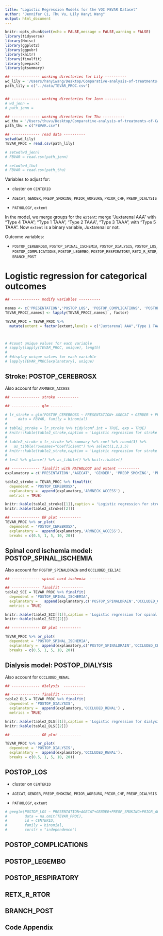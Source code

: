 ```yaml
---
title: "Logistic Regression Models for the VQI FBVAR Dataset"
author: "Jennifer Ci, Thu Vu, Lily Hanyi Wang"
output: html_document
---
```


```r
knitr::opts_chunk$set(echo = FALSE,message = FALSE,warning = FALSE)
library(tidyverse)
library(Hmisc)
library(ggplot2)
library(ggpubr)
library(knitr)
library(finalfit)
library(geepack)
library(gtsummary)
```

```r
## ------------- working directories for Lily ----------
wd_lily = '/Users/hanyiwang/Desktop/Comparative-analysis-of-treatments-of-CAA'
path_lily = c("../data/TEVAR_PROC.csv")


## ------------- working directories for Jenn ----------
# wd_jenn = 
# path_jenn = 

## ------------- working directories for Thu ----------
wd_thu = '/Users/thuvu/Desktop/Comparative-analysis-of-treatments-of-CAA'
path_thu = c("FBVAR.csv")

## ------------- read data ----------
setwd(wd_lily)
TEVAR_PROC = read.csv(path_lily)

# setwd(wd_jenn)
# FBVAR = read.csv(path_jenn)

# setwd(wd_thu)
# FBVAR = read.csv(path_thu)

```

Variables to adjust for:

- cluster on `CENTERID` 

- `AGECAT`, `GENDER`, `PREOP_SMOKING`, `PRIOR_AORSURG`, `PRIOR_CHF`, `PREOP_DIALYSIS`

- `PATHOLOGY`, `extent`

In the model, we merge groups for the  `extent`: merge "Juxtarenal AAA" with "Type 4 TAAA"; "Type 1 TAAA", "Type 2 TAAA", "Type 3 TAAA", with "Type 5 TAAA". Now `extent` is a binary variable, Juxtarenal or not.

Outcome variables:

- `POSTOP_CEREBROSX`, `POSTOP_SPINAL_ISCHEMIA`, `POSTOP_DIALYSIS`, `POSTOP_LOS`, `POSTOP_COMPLICATIONS`, `POSTOP_LEGEMBO`, `POSTOP_RESPIRATORY`, `RETX_R_RTOR`, `BRANCH_POST`


# Logistic regression for categorical outcomes


```r
## ------------- modify variables ----------

names <- c('PRESENTATION','POSTOP_LOS', 'POSTOP_COMPLICATIONS', 'POSTOP_DIALYSIS', 'POSTOP_LEGEMBO', 'POSTOP_CEREBROSX', 'POSTOP_RESPIRATORY', 'POSTOP_SPINAL_ISCHEMIA', 'RETX_R_RTOR', 'BRANCH_POST','AGECAT', 'GENDER', 'PREOP_SMOKING', 'PRIOR_AORSURG', 'PRIOR_CHF', 'PATHOLOGY', 'extent', 'NUM_TREATED_BRANCHES', 'NUM_TREATED_RENALS','OCCLUDED_RENAL', 'OCCLUDED_SMA', 'OCCLUDED_CELIAC','ARMNECK_ACCESS','CENTERID','PREOP_DIALYSIS')
TEVAR_PROC[,names] <- lapply(TEVAR_PROC[,names] , factor)

TEVAR_PROC = TEVAR_PROC %>%
  mutate(extent = factor(extent,levels = c("Juxtarenal AAA","Type 1 TAAA","Type 2 TAAA","Type 3 TAAA","Type 4 TAAA","Type 5 TAAA"),labels = c('Juxtarenal','No','No','No','Juxtarenal','No')))



# #count unique values for each variable
# sapply(lapply(TEVAR_PROC, unique), length)
# 
# #display unique values for each variable
# lapply(TEVAR_PROC[explanatory], unique)


```


## Stroke: POSTOP_CEREBROSX

Also account for `ARMNECK_ACCESS`

```r

## ------------- stroke ----------

## ------------- glm ----------

# lr_stroke = glm(POSTOP_CEREBROSX ~ PRESENTATION+ AGECAT + GENDER + PREOP_SMOKING+ PRIOR_AORSURG + PRIOR_CHF + PATHOLOGY + extent+NUM_TREATED_BRANCHES+ NUM_TREATED_RENALS+ OCCLUDED_RENAL+OCCLUDED_SMA+OCCLUDED_CELIAC+ARMNECK_ACCESS,
#     data = FBVAR, family = binomial)
# 
# table2_stroke = lr_stroke %>% tidy(conf.int = TRUE, exp = TRUE)
# knitr::kable(table2_stroke,caption = 'Logistic regression for stroke')
# 
# table2_stroke = lr_stroke %>% summary %>% coef %>% round(3) %>% 
#   as_tibble(rownames="Coefficient") %>% select(1,2,3,5)
# knitr::kable(table2_stroke,caption = 'Logistic regression for stroke')
# 
# test %>% glance() %>% as_tibble() %>% knitr::kable()

## ------------- finalfit with PATHOLOGY and extent ----------
explanatory = c('PRESENTATION','AGECAT', 'GENDER', 'PREOP_SMOKING', 'PREOP_DIALYSIS','PRIOR_AORSURG', 'PRIOR_CHF','PATHOLOGY' ,'extent')

table2_stroke = TEVAR_PROC %>% finalfit(
  dependent = 'POSTOP_CEREBROSX',
  explanatory =  append(explanatory,'ARMNECK_ACCESS') ,
  metrics = TRUE)

knitr::kable(table2_stroke[[1]],caption = 'Logistic regression for stroke')
knitr::kable(table2_stroke[[2]])

## ------------- OR plot ----------
TEVAR_PROC %>% or_plot(
  dependent = 'POSTOP_CEREBROSX',
  explanatory =  append(explanatory,'ARMNECK_ACCESS'),
  breaks = c(0.5, 1, 5, 10, 20))

```


## Spinal cord ischemia model: POSTOP_SPINAL_ISCHEMIA

Also account for `POSTOP_SPINALDRAIN` and `OCCLUDED_CELIAC`

```r

## ------------- spinal cord ischemia  ----------

## ------------- finalfit ----------
table2_SCI = TEVAR_PROC %>% finalfit(
  dependent = 'POSTOP_SPINAL_ISCHEMIA',
  explanatory =   append(explanatory,c('POSTOP_SPINALDRAIN','OCCLUDED_CELIAC') ) ,
  metrics = TRUE)

knitr::kable(table2_SCI[[1]],caption = 'Logistic regression for spinal cord ischemia')
knitr::kable(table2_SCI[[2]])

## ------------- OR plot ----------

TEVAR_PROC %>% or_plot(
  dependent = 'POSTOP_SPINAL_ISCHEMIA',
  explanatory =  append(explanatory,c('POSTOP_SPINALDRAIN','OCCLUDED_CELIAC') ) ,
  breaks = c(0.5, 1, 5, 10, 20))

```

## Dialysis model: POSTOP_DIALYSIS

Also account for `OCCLUDED_RENAL`


```r

## ------------- dialysis  ----------

## ------------- finalfit ----------
table2_DLS = TEVAR_PROC %>% finalfit(
  dependent = 'POSTOP_DIALYSIS',
  explanatory =  append(explanatory,'OCCLUDED_RENAL') ,
  metrics = TRUE)

knitr::kable(table2_DLS[[1]],caption = 'Logistic regression for dialysis')
knitr::kable(table2_DLS[[2]])

## ------------- OR plot ----------

TEVAR_PROC %>% or_plot(
  dependent = 'POSTOP_DIALYSIS',
  explanatory =  append(explanatory,'OCCLUDED_RENAL'),
  breaks = c(0.5, 1, 5, 10, 20))

```

## POSTOP_LOS

- cluster on `CENTERID` 

- `AGECAT`, `GENDER`, `PREOP_SMOKING`, `PRIOR_AORSURG`, `PRIOR_CHF`, `PREOP_DIALYSIS`

- `PATHOLOGY`, `extent`


```r
# geeglm(POSTOP_LOS ~ PRESENTATION+AGECAT+GENDER+PREOP_SMOKING+PRIOR_AORSURG+PRIOR_CHF+PREOP_DIALYSIS+PATHOLOGY+extent,
#        data = na.omit(TEVAR_PROC),
#        id = CENTERID,
#        family = binomial,
#        corstr = "independence")

```


## POSTOP_COMPLICATIONS


## POSTOP_LEGEMBO


## POSTOP_RESPIRATORY


## RETX_R_RTOR

## BRANCH_POST


\newpage

## Code Appendix

```r
```
